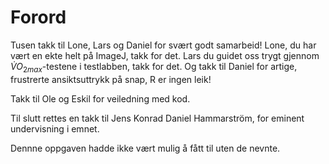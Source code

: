 # Forord {.unnumbered} 
Tusen takk til Lone, Lars og Daniel for svært godt samarbeid! Lone, du har vært en ekte helt på ImageJ, takk for det. Lars du guidet oss trygt gjennom $\dot{V}O_{2max}$-testene i testlabben, takk for det. Og takk til Daniel for artige, frustrerte ansiktsuttrykk på snap, R er ingen leik!

Takk til Ole og Eskil for veiledning med kod.

Til slutt rettes en takk til Jens Konrad Daniel Hammarström, for eminent undervisning i emnet.

Dennne oppgaven hadde ikke vært mulig å fått til uten de nevnte.



